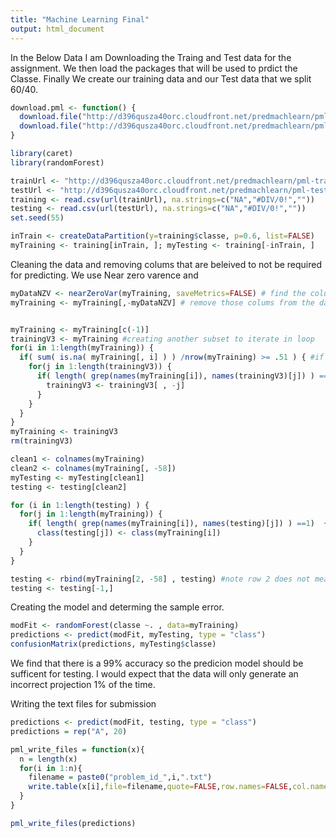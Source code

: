 ```yaml
---
title: "Machine Learning Final"
output: html_document
---
```

In the Below Data I am Downloading the Traing and Test data for the assignment. We then load the packages that will be used to prdict the Classe. Finally We create our training data and our Test data that we split 60/40.


```r
download.pml <- function() {
  download.file("http://d396qusza40orc.cloudfront.net/predmachlearn/pml-training.csv", "pml-training.csv")
  download.file("http://d396qusza40orc.cloudfront.net/predmachlearn/pml-testing.csv", "pml-testing.csv")
}

library(caret)
library(randomForest)

trainUrl <- "http://d396qusza40orc.cloudfront.net/predmachlearn/pml-training.csv"
testUrl <- "http://d396qusza40orc.cloudfront.net/predmachlearn/pml-testing.csv"
training <- read.csv(url(trainUrl), na.strings=c("NA","#DIV/0!",""))
testing <- read.csv(url(testUrl), na.strings=c("NA","#DIV/0!",""))
set.seed(55)

inTrain <- createDataPartition(y=training$classe, p=0.6, list=FALSE)
myTraining <- training[inTrain, ]; myTesting <- training[-inTrain, ]
```

Cleaning the data and removing colums that are beleived to not be required for predicting. We use Near zero varence and 

```r
myDataNZV <- nearZeroVar(myTraining, saveMetrics=FALSE) # find the colums that have Near Zero varence
myTraining <- myTraining[,-myDataNZV] # remove those colums from the data set so that they do not interfer with the predition


myTraining <- myTraining[c(-1)]
trainingV3 <- myTraining #creating another subset to iterate in loop
for(i in 1:length(myTraining)) { 
  if( sum( is.na( myTraining[, i] ) ) /nrow(myTraining) >= .51 ) { #if n?? NAs > 51% of total observations
    for(j in 1:length(trainingV3)) {
      if( length( grep(names(myTraining[i]), names(trainingV3)[j]) ) ==1)  { #if the columns are the same:
        trainingV3 <- trainingV3[ , -j] 
      }   
    } 
  }
}
myTraining <- trainingV3
rm(trainingV3)

clean1 <- colnames(myTraining)
clean2 <- colnames(myTraining[, -58])
myTesting <- myTesting[clean1]
testing <- testing[clean2]

for (i in 1:length(testing) ) {
  for(j in 1:length(myTraining)) {
    if( length( grep(names(myTraining[i]), names(testing)[j]) ) ==1)  {
      class(testing[j]) <- class(myTraining[i])
    }      
  }      
}

testing <- rbind(myTraining[2, -58] , testing) #note row 2 does not mean anything, this will be removed right.. now:
testing <- testing[-1,]
```

Creating the model and determing the sample error.

```r
modFit <- randomForest(classe ~. , data=myTraining)
predictions <- predict(modFit, myTesting, type = "class")
confusionMatrix(predictions, myTesting$classe)
```
We find that there is a 99% accuracy so the predicion model should be sufficent for testing. I would expect that the data will only generate an incorrect projection 1% of the time.

Writing the text files for submission

```r
predictions <- predict(modFit, testing, type = "class")
predictions = rep("A", 20)

pml_write_files = function(x){
  n = length(x)
  for(i in 1:n){
    filename = paste0("problem_id_",i,".txt")
    write.table(x[i],file=filename,quote=FALSE,row.names=FALSE,col.names=FALSE)
  }
}

pml_write_files(predictions)
```
